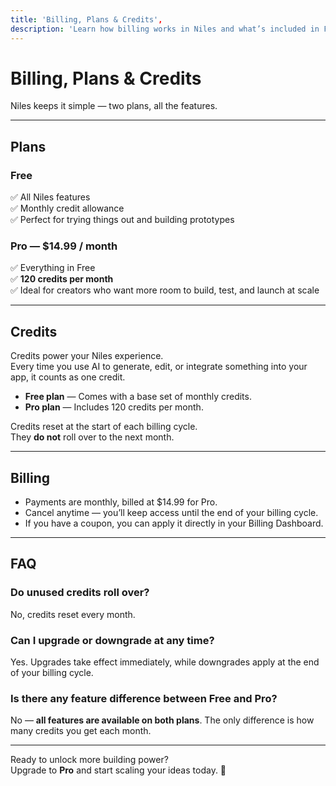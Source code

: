 ```yaml
---
title: 'Billing, Plans & Credits',
description: 'Learn how billing works in Niles and what’s included in Free and Pro.'
---
```


# Billing, Plans & Credits

Niles keeps it simple — two plans, all the features.

---

## Plans

### Free
✅ All Niles features  
✅ Monthly credit allowance  
✅ Perfect for trying things out and building prototypes  

### Pro — **$14.99 / month**
✅ Everything in Free  
✅ **120 credits per month**  
✅ Ideal for creators who want more room to build, test, and launch at scale  

---

## Credits

Credits power your Niles experience.  
Every time you use AI to generate, edit, or integrate something into your app, it counts as one credit.

- **Free plan** — Comes with a base set of monthly credits.  
- **Pro plan** — Includes 120 credits per month.  

Credits reset at the start of each billing cycle.  
They **do not** roll over to the next month.

---

## Billing

- Payments are monthly, billed at $14.99 for Pro.  
- Cancel anytime — you’ll keep access until the end of your billing cycle.  
- If you have a coupon, you can apply it directly in your Billing Dashboard.  

---

## FAQ

### Do unused credits roll over?
No, credits reset every month.

### Can I upgrade or downgrade at any time?
Yes. Upgrades take effect immediately, while downgrades apply at the end of your billing cycle.

### Is there any feature difference between Free and Pro?
No — **all features are available on both plans**. The only difference is how many credits you get each month.

---

Ready to unlock more building power?  
Upgrade to **Pro** and start scaling your ideas today. 🚀